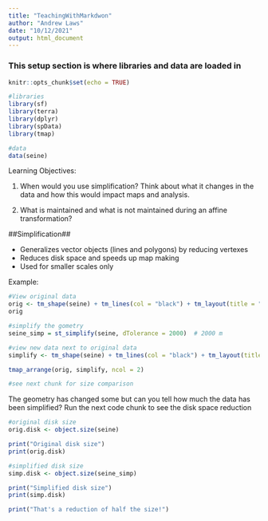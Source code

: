 ```yaml
---
title: "TeachingWithMarkdwon"
author: "Andrew Laws"
date: "10/12/2021"
output: html_document
---
```


### This setup section is where libraries and data are loaded in 
```r
knitr::opts_chunk$set(echo = TRUE)

#libraries
library(sf)
library(terra)
library(dplyr)
library(spData)
library(tmap)

#data
data(seine)
```

Learning Objectives:

1. When would you use simplification? Think about what it changes in the data and
   how this would impact maps and analysis.
   
2. What is maintained and what is not maintained during an affine transformation?

   
##Simplification##

- Generalizes vector objects (lines and polygons) by reducing vertexes
- Reduces disk space and speeds up map making
- Used for smaller scales only

Example:
```r
#View original data
orig <- tm_shape(seine) + tm_lines(col = "black") + tm_layout(title = "Original")
orig

#simplify the gometry
seine_simp = st_simplify(seine, dTolerance = 2000)  # 2000 m

#view new data next to original data
simplify <- tm_shape(seine) + tm_lines(col = "black") + tm_layout(title = "Simplified")

tmap_arrange(orig, simplify, ncol = 2)

#see next chunk for size comparison
```
The geometry has changed some but can you tell how much the data has been simplified? Run the next code chunk to see the disk space reduction

```r
#original disk size
orig.disk <- object.size(seine)

print("Original disk size")
print(orig.disk)

#simplified disk size
simp.disk <- object.size(seine_simp)

print("Simplified disk size")
print(simp.disk)

print("That's a reduction of half the size!")
```

